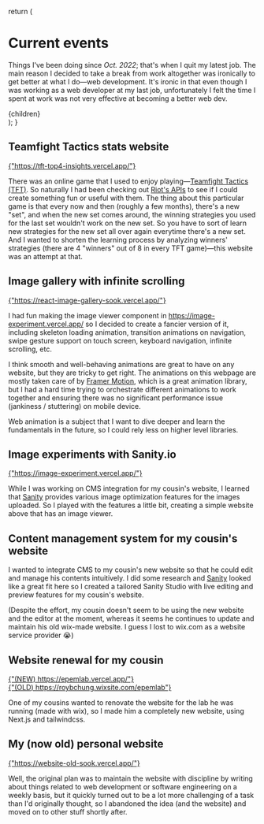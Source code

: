 
  return (
    <div className="prose dark:prose-invert max-w-none">
      <h1 className="text-4xl font-bold tracking-tight text-zinc-800 dark:text-zinc-100 md:text-5xl">
        <div>Current events</div>
      </h1>
      <p className="mt-6 text-base text-zinc-600 dark:text-zinc-400">
        Things I've been doing since <em>Oct. 2022</em>; that's when I quit my
        latest job. The main reason I decided to take a break from work
        altogether was ironically to get better at what I do&mdash;web
        development. It's ironic in that even though I was working as a web
        developer at my last job, unfortunately I felt the time I spent at work
        was not very effective at becoming a better web dev.
      </p>
      <WithRuler className="mt-12">{children}</WithRuler>
    </div>
  );
}

<Event date="2023-04">

## Teamfight Tactics stats website

<div className="shadow-md shadow-zinc-200/70 dark:shadow-zinc-950/50 not-prose">
  <ImageGalleryInline imageUrls={["/tft-top4-1.png", "/tft-top4-2.png"]}>
    <a
      href="https://tft-top4-insights.vercel.app/"
      target="_blank"
      className="text-primary-dark"
    >
      {"https://tft-top4-insights.vercel.app/"}
    </a>
  </ImageGalleryInline>
</div>

There was an online game that I used to enjoy playing&mdash;<a href="https://teamfighttactics.leagueoflegends.com/en-us/" target="_blank">Teamfight Tactics (TFT)</a>. So naturally I had been checking out <a href="https://developer.riotgames.com/apis" target="_blank">Riot's APIs</a> to see if I could create something fun or useful with them. The thing about this particular game is that every now and then (roughly a few months), there's a new "set", and when the new set comes around, the winning strategies you used for the last set wouldn't work on the new set. So you have to sort of learn new strategies for the new set all over again everytime there's a new set. And I wanted to shorten the learning process by analyzing winners' strategies (there are 4 "winners" out of 8 in every TFT game)&mdash;this website was an attempt at that.

</Event>

<Event date="2023-03">

## Image gallery with infinite scrolling

<div className="shadow-md shadow-zinc-200/70 dark:shadow-zinc-950/50 not-prose">
  <ImageGalleryInline
    imageUrls={[
      "/image-gallery-infinite-1.png",
      "/image-gallery-infinite-2.png",
      "/image-gallery-infinite-3.png",
    ]}
  >
    <a
      href="https://react-image-gallery-sook.vercel.app/"
      target="_blank"
      className="text-primary-dark"
    >
      {"https://react-image-gallery-sook.vercel.app/"}
    </a>
  </ImageGalleryInline>
</div>

I had fun making the image viewer component in <a href="https://image-experiment.vercel.app/" target="_blank">https://image-experiment.vercel.app/</a> so I decided to create a fancier version of it, including skeleton loading animation, transition animations on navigation, swipe gesture support on touch screen, keyboard navigation, infinite scrolling, etc.

I think smooth and well-behaving animations are great to have on any website, but they are tricky to get right. The animations on this webpage are mostly taken care of by <a href="https://www.framer.com/motion/introduction/" target="_blank">Framer Motion</a>, which is a great animation library, but I had a hard time trying to orchestrate different animations to work together and ensuring there was no significant performance issue (jankiness / stuttering) on mobile device.

Web animation is a subject that I want to dive deeper and learn the fundamentals in the future, so I could rely less on higher level libraries.

</Event>

<Event date="2023-02">

## Image experiments with Sanity.io

<div className="shadow-md shadow-zinc-200/70 dark:shadow-zinc-950/50 not-prose">
  <ImageGalleryInline
    imageUrls={[
      "/image-experiment-1.png",
      "/image-experiment-5.png",
      "/image-experiment-2.png",
      "/image-experiment-3.png",
      "/image-experiment-4.png",
    ]}
  >
    <a
      href="https://image-experiment.vercel.app/"
      target="_blank"
      className="text-primary-dark"
    >
      {"https://image-experiment.vercel.app/"}
    </a>
  </ImageGalleryInline>
</div>

While I was working on CMS integration for my cousin's website, I learned that <a href="https://www.sanity.io/" target="_blank">Sanity</a> provides various image optimization features for the images uploaded. So I played with the features a little bit, creating a simple website above that has an image viewer.

</Event>

<Event date="2023-01">

## Content management system for my cousin's website

<div className="shadow-md shadow-zinc-200/70 dark:shadow-zinc-950/50 not-prose">
  <ImageGalleryInline
    imageUrls={[
      "/epem-cms-1.png",
      "/epem-cms-2.png",
      "/epem-cms-3.png",
      "/epem-cms-4.png",
      "/epem-cms-5.png",
      "/epem-cms-6.png",
      "/epem-cms-7.png",
    ]}
  />
</div>

I wanted to integrate CMS to my cousin's new website so that he could edit and manage his contents intuitively. I did some research and <a href="https://www.sanity.io/" target="_blank">Sanity</a> looked like a great fit here so I created a tailored Sanity Studio with live editing and preview features for my cousin's website.

(Despite the effort, my cousin doesn't seem to be using the new website and the editor at the moment, whereas it seems he continues to update and maintain his old wix-made website. I guess I lost to wix.com as a website service provider 😭)

</Event>

<Event date="2022-12">

## Website renewal for my cousin

<div className="space-y-5">
<div className="shadow-md shadow-zinc-200/70 dark:shadow-zinc-950/50 not-prose">
  <a href="https://epemlab.vercel.app/" target="_blank">
    <Picture.Root aspectRatio={2.05}>
      <Picture.Figure className="">
        <Picture.Skeleton />
        <Picture.Img
          loading="lazy"
          src="/cousin-website-renewal.png"
          className=""
        />
      </Picture.Figure>
      <figcaption className="text-2xs w-full text-center p-1 text-primary dark:text-primary-dark">
        {"(NEW) https://epemlab.vercel.app/"}
      </figcaption>
    </Picture.Root>
  </a>
</div>

<div className="shadow-md shadow-zinc-200/70 dark:shadow-zinc-950/50 not-prose">
  <a href="https://roybchung.wixsite.com/epemlab" target="_blank">
    <Picture.Root aspectRatio={2.05}>
      <Picture.Figure className="">
        <Picture.Skeleton />
        <Picture.Img loading="lazy" src="/epem-wix.png" className="" />
      </Picture.Figure>
      <figcaption className="text-2xs w-full text-center p-1 text-primary dark:text-primary-dark">
        {"(OLD) https://roybchung.wixsite.com/epemlab"}
      </figcaption>
    </Picture.Root>
  </a>
</div>
</div>

One of my cousins wanted to renovate the website for the lab he was running (made with wix), so I made him a completely new website, using Next.js and tailwindcss.

</Event>

<Event date="2022-10">

## My (now old) personal website

<div className="shadow-md shadow-zinc-200/70 dark:shadow-zinc-950/50 not-prose">
  <a href="https://website-old-sook.vercel.app/" target="_blank">
    <Picture.Root aspectRatio={2.04}>
      <Picture.Figure className="">
        <Picture.Skeleton />
        <Picture.Img loading="lazy" src="/website-old.png" className="" />
      </Picture.Figure>
      <figcaption className="text-2xs w-full text-center p-1 text-primary dark:text-primary-dark">
        {"https://website-old-sook.vercel.app/"}
      </figcaption>
    </Picture.Root>
  </a>
</div>

Well, the original plan was to maintain the website with discipline by writing about things related to web development or software engineering on a weekly basis, but it quickly turned out to be a lot more challenging of a task than I'd originally thought, so I abandoned the idea (and the website) and moved on to other stuff shortly after.

</Event>
